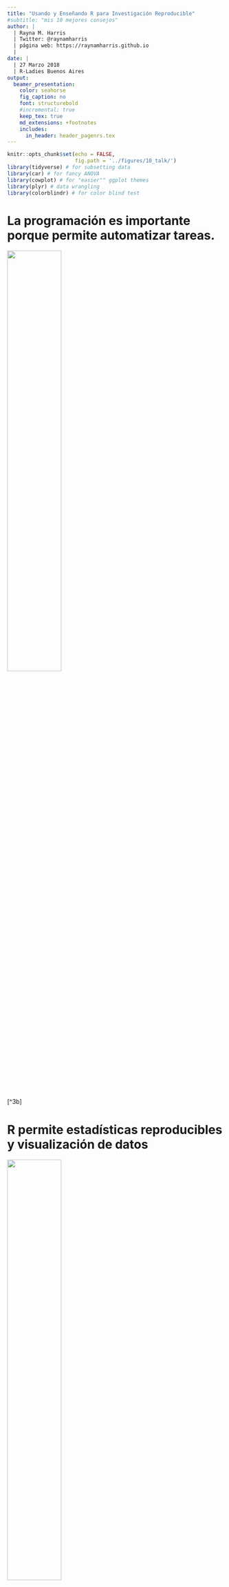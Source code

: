 ```yaml
---
title: "Usando y Enseñando R para Investigación Reproducible"
#subtitle: "mis 10 mejores consejos"
author: |
  | Rayna M. Harris 
  | Twitter: @raynamharris
  | página web: https://raynamharris.github.io
  |
date: |
  | 27 Marzo 2018
  | R-Ladies Buenos Aires
output:
  beamer_presentation:
    color: seahorse
    fig_caption: no
    font: structurebold
    #incremental: true
    keep_tex: true
    md_extensions: +footnotes
    includes:
      in_header: header_pagenrs.tex
---
```


```r
knitr::opts_chunk$set(echo = FALSE,
                      fig.path = '../figures/10_talk/')
library(tidyverse) # for subsetting data 
library(car) # for fancy ANOVA
library(cowplot) # for "easier"" ggplot themes
library(plyr) # data wrangling
library(colorblindr) # for color blind test
```

# La programación es importante porque permite automatizar tareas.

![](../figures/10_talk/trabajo-tiempo-8.png){width=50%}

[^3b] 

[^3]: http://www.mclibre.org/consultar/python/otros/lenguajes-programacion.html

# R permite estadísticas reproducibles y visualización de datos

![](../figures/10_talk/tiempo-01.png){width=50%}

# La enseñanza colaborativa también ahorra tiempo

![](../figures/10_talk/tiempo-02.png){width=50%}

# Mi filosofía

# Mi filosofía

>-  Yo creo que la mejor manera de aprender es enseñando
>-  Yo creo que todos aprenden más cuando la ciencia y la educación están abiertas 
>-  Recuerda que nadie es re buena al principio, pero todas mejoramos con la práctica
>-  Recuerda que vos podés hacer lo que quieras



# Deseo 1: Desarrolla tu propia paleta de colores

Colorbrewer[^1a] te ayuda a elegir colores amigables para daltónicos

![](../figures/10_talk/colorbrewer.png){width=75%}

[^1a]: http://colorbrewer2.org/

# Ejemplos de paletas de colores

```r
df <- read.table(header=TRUE, text='
 cond yval
    A 2
    B 2.5
    C 1.6
')

one <- ggplot(df, aes(x=cond, y=yval, fill=cond)) + geom_bar(stat="identity")

two <- ggplot(df, aes(x=cond, y=yval, fill=cond)) + geom_bar(stat="identity") + 
    scale_fill_manual(values=c("red", "green", "blue"))

three <- ggplot(df, aes(x=cond, y=yval, fill=cond)) + geom_bar(stat="identity") + 
    scale_fill_manual(values=c("#d95f02", "#1b9e77", "#7570b3"))

allthree <- plot_grid(one,two,three, nrow =1, labels = c(" Predeterminado", "     Basico", "  Personalizado"))
allthree

```

-  Basico: `+ scale_fill_manual(values=c("red", "green", "blue"))`
-  Personalizado: `+ scale_fill_manual(values=c("#d95f02", "#1b9e77", "#7570b3"))`

# Convertir HEX a RGB si fuera necesario

![](../figures/10_talk/orange.png){width=50%}

![](../figures/10_talk/teal.png){width=50%}


![](../figures/10_talk/purple.png){width=50%}
[^1b]

[^1b]: https://www.webpagefx.com/web-design/hex-to-rgb/

# Confirmá que tu paleta es amigable con los daltónicos

colorblindr[^1c] simula deficiencias de visión del color

```r

p2 <- edit_colors(three, protan)
p3 <- edit_colors(three, deutan)
p4 <- edit_colors(three, tritan)

plot_grid(three, p2, p3, p4, labels = c("   original", "    protan", "    deutan", "    tritan"))
```

[^1c]: https://github.com/clauswilke/colorblindr

# Deseo 2: Usa leyendas gráficas

```r
behavior <- read.csv("../results/behaviordata.csv", header = T)
behavior$APA2 <- factor(behavior$APA2, levels = c("yoked-consistent","consistent", "yoked-conflict","conflict")) ## relevel then rename factors treatment
behavior$Genotype <- factor(behavior$Genotype, levels = c("WT","FMR1KO")) # relevel genotype

proptime <- read.csv("../results/behaviorproptime.csv", header = T)
proptime$APA2 <- factor(proptime$APA2, levels = c("yoked-consistent","consistent", "yoked-conflict","conflict")) ## relevel then rename factors treatment
proptime$Genotype <- factor(proptime$Genotype, levels = c("WT","FMR1KO")) # relevel genotype
proptime$variable <- factor(proptime$variable, 
          levels = c("pTimeTarget", "pTimeCCW", "pTimeOPP", "pTimeCW"))

behavior$APA2 <- plyr::revalue(behavior$APA2, c("consistent" = "consistente", "conflict" = "conflicto", 
                                          "yoked-consistent" = "yoked-consistente", 
                                          "yoked-conflict" = "yoked-conflicto"))
proptime$APA2 <- plyr::revalue(proptime$APA2, c("consistent" = "consistente", "conflict" = "conflicto", 
                                          "yoked-consistent" = "yoked-consistente", 
                                          "yoked-conflict" = "yoked-conflicto"))
proptime$variable <- plyr::revalue(proptime$variable, c("pTimeTarget" = "objetivo", "pTimeCCW" = "izquierda", 
                                          "pTimeOPP" = "opuesto",  "pTimeCW" = "derecho"))

timespent <- proptime %>%
   # filter(APA2 %in% c("consistente","conflicto")) %>%
      filter(Genotype %in% c("WT")) %>%
    filter(TrainSessionComboNum == 6 ) %>%
  ggplot(aes(x = APA2, y = value,fill = variable)) + 
    geom_bar(position = "fill",stat = "identity") +
    scale_x_discrete(name="Grupo de entrenamiento") + 
  #facet_wrap(~APA2, nrow=1) +
  theme_cowplot(font_size = 14, line_size = 0.25) +
  theme(legend.title=element_blank()) +
  #theme(legend.position="none") +
  scale_y_continuous(name= "Proporción de tiempo ") +
  scale_fill_manual(values = c("#d01c8b", "#e5f5e0" ,"#a1d99b", "#31a354")) + 
  geom_hline(yintercept=c(0.25,0.50, 0.75), color="black" , linetype="dashed")
timespent
```

>- ¿Qué significa "objetivo", "izquierda", "opuesto" y "derecho"?
>- ¿Por qué el rosa "objetivo"?
>- ¿Por qué hay líneas discontinuas?

# Deseo 2: Usa leyendas gráficas

```r
image <- ggdraw() + draw_image("../figures/10_talk/talk_pista.png", scale = 1)

ggdraw() +
  draw_plot(timespent, x = 0, y = 0, width = 0.82, height = 1) +
  draw_plot(image, x = 0.7, y = 0.5, width = 0.3, height = 0.6)
```

>- "objetivo", "izquierda", etc. son cuadrantes de una arena
>- Yo quería mostrar un uso desproporcionado del espacio
>- Use **cowplot**[^2] para agregar imágenes dentro de R

[^2]: **cowplot** https://cran.r-project.org/web/packages/cowplot/index.html

# Deseo 3: Usa *R Markdown* para la reproducibilidad 

![](../figures/10_talk/Rmarkdown.png){width=50%}
[^3] 

[^3]: https://rmarkdown.rstudio.com/authoring_quick_tour.html


# Deseo 4: Usa el control de versiones para colaborar con otros y con vos en el futuro

![](../figures/10_talk/git-graphic-01.png){width=75%}
[^4]

[^4]: http://technetnepal.net/blogs/shirishamaharjan/archive/2017/05/07/expand-horizons-change-attitudes-git-and-github-workshop.aspx


# Deseo 5: Documenta tu flujo de trabajo

Porque probablemente sea único y complejo

![](https://www.blogdelfotografo.com/wp-content/uploads/2016/05/mark-516279_1920.jpg){width=75%}
[^5a]

[^5a]: https://www.blogdelfotografo.com/workflow-flujo-trabajo-foto/

# Por ejemplo, podés enumerar los comandos por orden de operación

![](../figures/10_talk/unixworkflow.png){width=75%}
[^5b]

[^5b]:  https://github.com/raynamharris/FMR1CA1rnaseq

# Probá múltiples estrategias de organización y hace lo que funcione mejor para vos

![](../figures/10_talk/Rworkflow.png){width=75%}
[^5b]


# Punto medio resumen

- Deseo 1: Desarrolla tu propia paleta de colores
- Deseo 2: Usa leyendas gráficas
- Deseo 3: Usa *R Markdown* para la reproducibilidad 
- Deseo 4: Usa el control de versiones para la colaboración
- Deseo 5: Documenta tu flujo de trabajo

# Deseo 6: Me ayudás a mejorar las nuevas lecciones en español de Software Carpentry

![](../figures/10_talk/R-gapminder-es.png)

# Soy voluntaria en Sofware Carpentry

![](../figures/10_talk/swc1.png)

![](../figures/10_talk/swc2.png)

![](../figures/10_talk/swc3.png)
[^2]

[^2]: https://software-carpentry.org/lessons/

# Como podés ayudarme

>- Leer y comentar o editar en GitHub[^6a]
>- Particpar en el **Bug BBQ**[^6b] el Abril 11 y 12
>- Hace videos de vos leyendo y codificando junto con la lección[^6c]

[^6a]: https://swcarpentry.github.io/r-novice-gapminder-es/
[^6b]: https://carpentries.github.io/2018-04-bug-bbq/ 
[^6c]: https://www.youtube.com/watch?v=rQkfLaTdAvw

# Deseo 7: Convertirse en una instructora certificada

- Ahora, no hay instructoras en Argentina :(
- Aplicá aquí: http://carpentries.github.io/instructor-training/

![](../figures/10_talk/joinus.png){width=75%}
[^7] 

[^7]: https://software-carpentry.org/team/

# Deseo 8: Organizar y/o asistir a un taller

![](../figures/10_talk/workshops.png){width=75%}
[^8] 

[^8]: https://software-carpentry.org/workshops/


# ¡Gracias por tu atención! ¡Mantengámonos en contacto!

Twitter: @raynamharris

Email: rayna.harris@gmail.com
